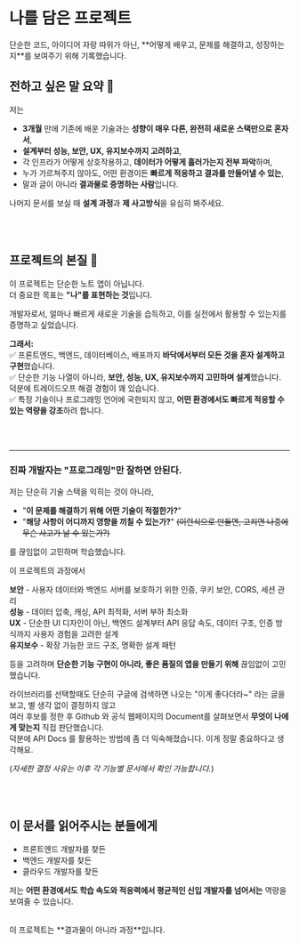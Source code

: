 
# 나를 담은 프로젝트

<Callout type="info" emoji="ℹ️">
  단순한 코드, 아이디어 자랑 따위가 아닌,
  **어떻게 배우고, 문제를 해결하고, 성장하는지**를 보여주기 위해 기록했습니다.
</Callout>

[//]: # (실제 웹상에 24시간 배포되는 웹서버를 클라우드로 여러개 구성하고<br/>)
[//]: # (각종 보안정책에 의한 제약을 지키면서도 원활한 통신이 가능하게끔 처리하는 등, 인프라 구축 그 자체에 많은 노력을 투자했습니다.)
[//]: # (또한, 비용적인 이유로 가동중인 모든 클라우드가 무료 플랜이기 때문에 성능적인 제약이 굉장히 컸는데,<br/>)
[//]: # (이런 저사양 환경 덕분에 **적당히 검색해서 나오는 아무 라이브러리, 아무 기법을 사용하는것보다**<br/> 다양한 도구들을 찾아보고 비교하며 어떤 장단점이 있는지 판단하고)
[//]: # (트레이드오프에 놓였을때 프로젝트의 현 상황, 목적, 추후 확장성 등 여러가지 요소를 제가 직접 판단해야 하기 때문에 정말 좋은 경험이 되었습니다.)


## 전하고 싶은 말  요약 📢

저는

- **3개월** 만에 기존에 배운 기술과는 **성향이 매우 다른, 완전히 새로운 스택만으로 혼자서**,
- **설계부터 성능, 보안, UX, 유지보수까지 고려하고**,
- 각 인프라가 어떻게 상호작용하고, **데이터가 어떻게 흘러가는지 전부 파악**하며,
- 누가 가르쳐주지 않아도, 어떤 환경이든 **빠르게 적응하고 결과를 만들어낼 수 있는**,
- 말과 글이 아니라 **결과물로 증명하는 사람**입니다.

나머지 문서를 보실 때 **설계 과정**과 **제 사고방식**을 유심히 봐주세요.

<br/>
<br/>

## 프로젝트의 본질 🎯

이 프로젝트는 단순한 노트 앱이 아닙니다.<br/>
더 중요한 목표는 **"나"를 표현하는 것**입니다.

개발자로서, 얼마나 빠르게 새로운 기술을 습득하고, 이를 실전에서 활용할 수 있는지를 증명하고 싶었습니다.

**그래서:**<br/>
✅ 프론트엔드, 백엔드, 데이터베이스, 배포까지 **바닥에서부터 모든 것을 혼자 설계하고 구현**했습니다.<br/>
✅ 단순한 기능 나열이 아니라, **보안, 성능, UX, 유지보수까지 고민하며 설계**했습니다. 덕분에 트레이드오프 해결 경험이 꽤 있습니다.<br/>
✅ 특정 기술이나 프로그래밍 언어에 국한되지 않고, **어떤 환경에서도 빠르게 적응할 수 있는 역량을 강조**하려 합니다.

<br/>
<br/>

---

### 진짜 개발자는 "프로그래밍"만 잘하면 안된다.

저는 단순히 기술 스택을 익히는 것이 아니라,<br/>
- "**이 문제를 해결하기 위해 어떤 기술이 적절한가?**"
- "**해당 사항이 어디까지 영향을 끼칠 수 있는가?**" <s>(이런식으로 만들면, 고치면 나중에 무슨 사고가 날 수 있는가?)</s>

를 끊임없이 고민하며 학습했습니다.<br/>

이 프로젝트의 과정에서<br/>

 **보안** - 사용자 데이터와 백엔드 서버를 보호하기 위한 인증, 쿠키 보안, CORS, 세션 관리<br/>
 **성능** - 데이터 압축, 캐싱, API 최적화, 서버 부하 최소화<br/>
 **UX** - 단순한 UI 디자인이 아닌, 백엔드 설계부터 API 응답 속도, 데이터 구조, 인증 방식까지 사용자 경험을 고려한 설계 <br/>
 **유지보수** - 확장 가능한 코드 구조, 명확한 설계 패턴<br/>

등을 고려하며 **단순한 기능 구현이 아니라, 좋은 품질의 앱을 만들기 위해** 끊임없이 고민했습니다.

라이브러리를 선택할때도 단순히 구글에 검색하면 나오는 "이게 좋다더라~" 라는 글을 보고, 별 생각 없이 결정하지 않고<br/>
여러 후보를 정한 후 Github 와 공식 웹페이지의 Document를 살펴보면서 **무엇이 나에게 맞는지** 직접 판단했습니다.<br/>
덕분에 API Docs 를 활용하는 방법에 좀 더 익숙해졌습니다. 이게 정말 중요하다고 생각해요.<br/>

(*자세한 결정 사유는 이후 각 기능별 문서에서 확인 가능합니다.*)

<br/>
<br/>

## 이 문서를 읽어주시는 분들에게

- 프론트엔드 개발자를 찾든
- 백엔드 개발자를 찾든
- 클라우드 개발자를 찾든

저는 **어떤 환경에서도 학습 속도와 적응력에서 평균적인 신입 개발자를 넘어서는** 역량을 보여줄 수 있습니다.

<br/>
<span className="text-xl">이 프로젝트는 **결과물이 아니라 과정**입니다.</span>